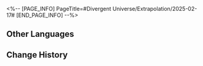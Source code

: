 <%-- [PAGE_INFO]
PageTitle=#Divergent Universe/Extrapolation/2025-02-17#
[END_PAGE_INFO] --%>
{{Event
|name              = Cyclical Extrapolation: Simple Wishes
|image             = Event Cyclical Extrapolation Simple Wishes.png
|type              = Cyclical Extrapolation
|time_known        = yes
|time_start        = 2025-02-17 04:00:00
|time_end          = 2025-02-24 03:59:59
}}

{{Cyclical Extrapolation
|curios     = Wish Upon a Star (Decrypted); Obliteration Wick Trimmer
|equations  = 
|trailblaze = 
|rewards    = Relic Remains*30; Lost Crystal*3
|boss_1_1   = Silvermane Lieutenant; Frigid Prowler; Disciples of Sanctus Medicus: Shape Shifter; Senior Staff: Team Leader; Dreamjolt Troupe's Sweet Gorilla
|boss_1_2   = Disciples of Sanctus Medicus: Shape Shifter (Bug); The Ascended (Bug); Abundance Sprite: Malefic Ape (Bug); Senior Staff: Team Leader (Bug); Aurumaton Spectral Envoy (Bug); Dreamjolt Troupe's Beyond Overcooked (Bug); Dreamjolt Troupe's Sweet Gorilla (Bug); "Past Confined and Caged" (Bug); "Tomorrow in Harmonious Chords" (Bug); "Present Inebriated in Revelry" (Bug)
|boss_2_1   = Silvermane Lieutenant (Bug); Frigid Prowler (Bug); Disciples of Sanctus Medicus: Shape Shifter (Bug); Senior Staff: Team Leader (Bug); Dreamjolt Troupe's Sweet Gorilla (Bug)
|boss_2_2   = Svarog (Complete); Stellaron Hunter: Kafka (Complete); Abundant Ebon Deer (Complete); Cloud Knight Lieutenant: Yanqing (Complete); Memory Zone Meme "Something Unto Death" (Complete)
|boss_3     = Cirrus (Complete)
|rules      = Obtain this week's Preset Constructs upon entering the first plane
}}

==Other Languages==
{{Other Languages
|en   = Cyclical Extrapolation: Simple Wishes
|zhs  = 周期演算：简陋愿望
|zht  = 週期演算：簡陋願望
|ja   = 周期演算：素朴な願い
|ko   = 주기 연산: 소박한 소원
|es   = Cálculo periódico: Deseos sencillos
|fr   = Calcul cyclique&nbsp;: Désirs simples
|ru   = Цикличное вычисление: Простые желания
|th   = การคำนวณแบบรอบ: ปรารถนาที่เรียบง่าย
|vi   = Ngoại Suy Chu Kỳ: Nguyện Vọng Giản Đơn
|de   = Zyklische Berechnung: Einfache Wünsche
|id   = Kalkulasi Siklus: Keinginan yang Sederhana
|pt   = Extrapolação Cíclica: Desejos Simples
}}

==Change History==
{{Change History|3.0}}